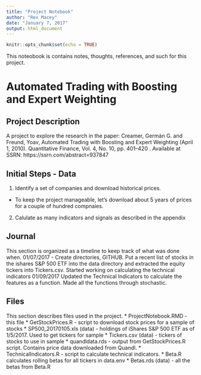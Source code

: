 ```yaml
---
title: "Project Notebook"
author: "Rex Macey"
date: "January 7, 2017"
output: html_document
---
```


```r
knitr::opts_chunk$set(echo = TRUE)
```

This noteobook is contains notes, thoughts, references, and such for this project.  

# Automated Trading with Boosting and Expert Weighting
## Project Description

A project to explore the research in the paper: Creamer, Germán G. and Freund, Yoav, Automated Trading with Boosting and Expert Weighting (April 1, 2010). Quantitative Finance, Vol. 4, No. 10, pp. 401–420 . Available at SSRN: https://ssrn.com/abstract=937847

## Initial Steps - Data 
1. Identify a set of companies and download historical prices.  
  + To keep the project manageable, let's download about 5 years of prices for a couple of hundred compnaies. 
2. Calulate as many indicators and signals as described in the appendix 

## Journal
This section is organized as a timeline to keep track of what was done when.
01/07/2017 - Create directories, GITHUB.  Put a recent list of stocks in the ishares S&P 500 ETF into the data directory and extracted the equity tickers into Tickers.csv.  Started working on calculating the 
technical indicators
01/09/2017 Updated the Technical Indicators to calculate the features as a function.  Made all the functions through stochastic.

## Files
This section describes files used in the project.
* ProjectNotebook.RMD - this file
* GetStockPrices.R - script to download stock prices for a sample of stocks
* SP500_20170105.xls (data) - holdings of iShares S&P 500 ETF as of 1/5/2017. Used to get tickers for sample
* Tickers.csv (data) - tickers of stocks to use in sample
* quandldata.rds - output from GetStockPrices.R script. Contains price data downloaded from Quandl.
* TechnicalIndicators.R - script to calculate technical indicators.
* Beta.R calculates rolling betas for all tickers in data.env
* Betas.rds (data) - all the betas from Beta.R